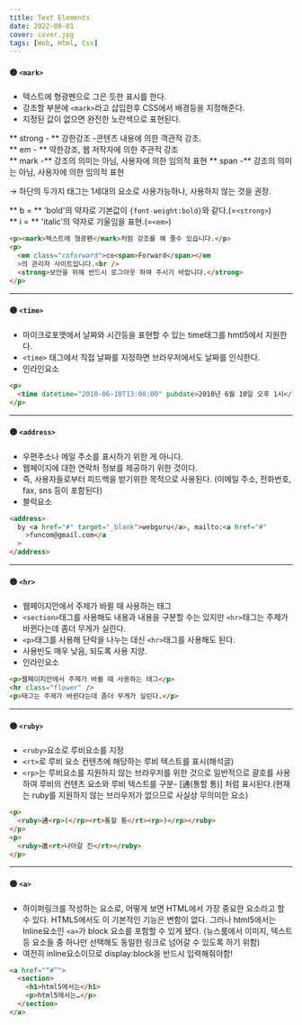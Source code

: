 ```yaml
---
title: Text Elements
date: 2022-08-01
cover: cover.jpg
tags: [Web, Html, Css]
---
```


#### 🟡 `<mark>`

- 텍스트에 형광펜으로 그은 듯한 표시를 한다.
- 강조할 부분에 `<mark>`라고 삽입한후 CSS에서 배경등을 지정해준다.
- 지정된 값이 없으면 완전한 노란색으로 표현된다.

** strong - ** 강한강조 -콘텐츠 내용에 의한 객관적 강조.  
** em - ** 약한강조, 웹 저작자에 의한 주관적 강조  
** mark -** 강조의 의미는 아님, 사용자에 의한 임의적 표현
** span -** 강조의 의미는 아님, 사용자에 의한 임의적 표현

→ 하단의 두가지 태그는 1세대의 요소로 사용가능하나, 사용하지 않는 것을 권장.

** b = ** 'bold'의 약자로 기본값이 `{font-weight:bold}`와 같다.(=`<strong>`)  
** i = ** 'italic'의 약자로 기울임을 표현.(=`<em>`)

```html
<p><mark>텍스트에 형광펜</mark>처럼 강조를 해 줄수 있습니다.</p>
<p>
  <em class="coforward">co<span>Forward</span></em
  >의 관리자 사이트입니다.<br />
  <strong>보안을 위해 반드시 로그아웃 하여 주시기 바랍니다.</strong>
</p>
```

---

#### 🟡 `<time>`

- 마이크로포맷에서 날짜와 시간등을 표현할 수 있는 time태그를 hmtl5에서 지원한다.
- `<time>` 태그에서 직접 날짜를 지정하면 브라우저에서도 날짜를 인식한다.
- 인라인요소

```html
<p>
  <time datetime="2010-06-10T13:00:00" pubdate>2010년 6월 10일 오후 1시</time>
</p>
```

---

#### 🟡 `<address>`

- 우편주소나 메일 주소를 표시하기 위한 게 아니다.
- 웹페이지에 대한 연락처 정보를 제공하기 위한 것이다.
- 즉, 사용자들로부터 피드백을 받기위한 목적으로 사용된다. (이메일 주소, 전화번호, fax, sns 등이 포함된다)
- 블럭요소

```html
<address>
  by <a href="#" target="_blank">webguru</a>, mailto:<a href="#"
    >funcom@gmail.com</a
  >
</address>
```

---

#### 🟡 `<hr>`

- 웹페이지안에서 주제가 바뀔 때 사용하는 태그
- `<section>`태그를 사용해도 내용과 내용을 구분할 수는 있지만 `<hr>`태그는 주제가 바뀐다는데 좀더 무게가 실린다.
- `<p>`태그를 사용해 단락을 나누는 대신 `<hr>`태그를 사용해도 된다.
- 사용빈도 매우 낮음, 되도록 사용 지양.
- 인라인요소

```html
<p>웹페이지안에서 주제가 바뀔 때 사용하는 태그</p>
<hr class="flower" />
<p>태그는 주제가 바뀐다는데 좀더 무게가 실린다.</p>
```

---

#### 🟡 `<ruby>`

- `<ruby>`요소로 루비요소를 지정
- `<rt>`로 루비 요소 컨텐츠에 해당하는 루비 텍스트를 표시(해석글)
- `<rp>`는 루비요소를 지원하지 않는 브라우저를 위한 것으로 일반적으로 괄호를 사용하여 루비의 컨텐츠 요소와 루비 텍스트를 구분- [通(통할 통)] 처럼 표시된다.(현재는 ruby를 지원하지 않는 브라우저가 없으므로 사실상 무의미한 요소)

```html
<p>
  <ruby>通<rp>(</rp><rt>통할 통</rt><rp>)</rp></ruby>
</p>
<p>
  <ruby>進<rt>나아갈 진</rt></ruby>
</p>
```

---

#### 🟡 `<a>`

- 하이퍼링크를 작성하는 요소로, 어떻게 보면 HTML에서 가장 중요한 요소라고
  할 수 있다. HTML5에서도 이 기본적인 기능은 변함이 없다. 그러나 html5에서는 Inline요소인 `<a>`가 block 요소를 포함할 수 있게 됐다. (뉴스룸에서 이미지, 텍스트 등 요소들 중 하나만 선택해도 동일한 링크로 넘어갈 수 있도록 하기 위함)
- 여전히 inline요소이므로 display:block을 반드시 입력해줘야함!

```html
<a href="“#”">
  <section>
    <h1>html5에서는</h1>
    <p>html5에서는…</p>
  </section>
</a>
```
